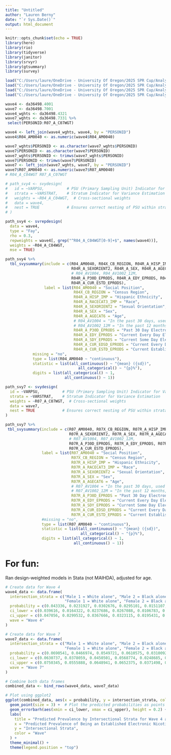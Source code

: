 ```yaml
---
title: "Untitled"
author: "Lauren Berny"
date: "`r Sys.Date()`"
output: html_document
---
```


```r
knitr::opts_chunk$set(echo = TRUE)
library(here)
library(rio)
library(tidyverse)
library(janitor)
library(srvyr)
library(gtsummary)
library(survey)

load("C:/Users/laure/OneDrive - University Of Oregon/2025 SPR Cup/Analysis/36498-4001-Data.rda")
load("C:/Users/laure/OneDrive - University Of Oregon/2025 SPR Cup/Analysis/36498-7001-Data.rda")
load("C:/Users/laure/OneDrive - University Of Oregon/2025 SPR Cup/Analysis/36498-4321-Data.rda")
load("C:/Users/laure/OneDrive - University Of Oregon/2025 SPR Cup/Analysis/36498-7331-Data.rda")

wave4 <- da36498.4001
wave7 <- da36498.7001
wave4_wghts <- da36498.4321
wave7_wghts <- da36498.7331 %>% 
 select(PERSONID:R07_A_C07WGT)

wave4 <- left_join(wave4_wghts, wave4, by = "PERSONID")
wave4$R04_AM0040 <- as.numeric(wave4$R04_AM0040)

wave7_wghts$PERSONID <- as.character(wave7_wghts$PERSONID)
wave7$PERSONID <- as.character(wave7$PERSONID)
wave7_wghts$PERSONID <- trimws(wave7_wghts$PERSONID)
wave7$PERSONID <- trimws(wave7$PERSONID)
wave7 <- left_join(wave7_wghts, wave7, by = "PERSONID")
wave7$R07_AM0040 <- as.numeric(wave7$R07_AM0040)
# R04_A_C04WGT R07_A_C07WGT
```


```r
# path_svy4 <- svydesign(
#   id = ~VARPSU,          # PSU (Primary Sampling Unit) Indicator for Variance Estimation
#   strata = ~VARSTRAT,    # Stratum Indicator for Variance Estimation
#   weights = ~R04_A_C04WGT,  # Cross-sectional weights
#   data = wave4, 
#   nest = TRUE            # Ensures correct nesting of PSU within strata
# )

path_svy4 <- svrepdesign(
  data = wave4,
  type = "Fay",
  rho = 0.3,
  repweights = wave4[, grep("^R04_A_C04WGT[0-9]+$", names(wave4))],
  weights = ~R04_A_C04WGT,
  mse = TRUE)

path_svy4 %>% 
  tbl_svysummary(include = c(R04_AM0040, R04X_CB_REGION, R04R_A_HISP_IMP, R04R_A_RACECAT3_IMP,
                             R04R_A_SEXORIENT2, R04R_A_SEX, R04R_A_AGECAT6, 
                             # R04_AV1004, R04_AV1002_12M,
                             R04R_A_P30D_EPRODS, R04R_A_EDY_EPRODS, R04R_A_SDY_EPRODS, R04R_A_CUR_EDSD_EPRODS,
                             R04R_A_CUR_ESTD_EPRODS),
                 label = list(R04_AM0040 = "Social Position",
                              R04X_CB_REGION = "Census Region",
                              R04R_A_HISP_IMP = "Hispanic Ethnicity",
                              R04R_A_RACECAT3_IMP = "Race",
                              R04R_A_SEXORIENT2 = "Sexual Orientation",
                              R04R_A_SEX = "Sex",
                              R04R_A_AGECAT6 = "Age",
                              # R04_AV1004 = "In the past 30 days, used an electronic nicotine product, even one or two times",
                              # R04_AV1002_12M = "In the past 12 months, used an electronic nicotine product, even one or two times",
                              R04R_A_P30D_EPRODS = "Past 30 Day Electronic Nicotine Product User",
                              R04R_A_EDY_EPRODS = "Current Every Day Electronic Nicotine Product User",
                              R04R_A_SDY_EPRODS = "Current Some Day Electronic Nicotine Product User",
                              R04R_A_CUR_EDSD_EPRODS = "Current Every Day/Some Day Electronic Nicotine Product User",
                              R04R_A_CUR_ESTD_EPRODS = "Current Established Electronic Nicotine Product User"),
            missing = "no", 
            type = list(R04_AM0040 ~ "continuous"),
            statistic = list(all_continuous() ~ "{mean} ({sd})", 
                                all_categorical() ~ "{p}%"),
            digits = list(all_categorical() ~ 1,
                          all_continuous() ~ 1))


```


```r
path_svy7 <- svydesign(
  id = ~VARPSU,          # PSU (Primary Sampling Unit) Indicator for Variance Estimation
  strata = ~VARSTRAT,    # Stratum Indicator for Variance Estimation
  weights = ~R07_A_C07WGT,  # Cross-sectional weights
  data = wave7, 
  nest = TRUE            # Ensures correct nesting of PSU within strata
)

path_svy7 %>% 
 tbl_svysummary(include = c(R07_AM0040, R07X_CB_REGION, R07R_A_HISP_IMP, R07R_A_RACECAT3_IMP,
                            R07R_A_SEXORIENT2, R07R_A_SEX, R07R_A_AGECAT6, 
                            # R07_AV1004, R07_AV1002_12M,
                            R07R_A_P30D_EPRODS, R07R_A_EDY_EPRODS, R07R_A_SDY_EPRODS, R07R_A_CUR_EDSD_EPRODS,
                            R07R_A_CUR_ESTD_EPRODS),
                label = list(R07_AM0040 = "Social Position",
                             R07X_CB_REGION = "Census Region",
                             R07R_A_HISP_IMP = "Hispanic Ethnicity",
                             R07R_A_RACECAT3_IMP = "Race",
                             R07R_A_SEXORIENT2 = "Sexual Orientation",
                             R07R_A_SEX = "Sex",
                             R07R_A_AGECAT6 = "Age",
                             # R07_AV1004 = "In the past 30 days, used an electronic nicotine product, even one or two times",
                             # R07_AV1002_12M = "In the past 12 months, used an electronic nicotine product, even one or two times",
                             R07R_A_P30D_EPRODS = "Past 30 Day Electronic Nicotine Product User",
                             R07R_A_EDY_EPRODS = "Current Every Day Electronic Nicotine Product User",
                             R07R_A_SDY_EPRODS = "Current Some Day Electronic Nicotine Product User",
                             R07R_A_CUR_EDSD_EPRODS = "Current Every Day/Some Day Electronic Nicotine Product User",
                             R07R_A_CUR_ESTD_EPRODS = "Current Established Electronic Nicotine Product User"),
                #missing = "no", 
                type = list(R07_AM0040 ~ "continuous"),
                statistic = list(all_continuous() ~ "{mean} ({sd})", 
                                 all_categorical() ~ "{p}%"),
                digits = list(all_categorical() ~ 1,
                              all_continuous() ~ 1))
```

# For fun:
Ran design-weighted models in Stata (not MAIHDA), adjusted for age.

```r
# Create data for Wave 4
wave4_data <- data.frame(
  intersection_strata = c("Male 1 = White alone", "Male 2 = Black alone", "Male 3 = Other",
                          "Female 1 = White alone", "Female 2 = Black alone", "Female 3 = Other"),
  probability = c(0.043336, 0.0231927, 0.0302676, 0.0295101, 0.0151107, 0.019689),
  ci_lower = c(0.039616, 0.0164322, 0.0237686, 0.0267088, 0.0106783, 0.0142781),
  ci_upper = c(0.047056, 0.0299532, 0.0367666, 0.0323115, 0.0195431, 0.0250999),
  wave = "Wave 4"
)

# Create data for Wave 7
wave7_data <- data.frame(
  intersection_strata = c("Male 1 = White alone", "Male 2 = Black alone", "Male 3 = Other",
                          "Female 1 = White alone", "Female 2 = Black alone", "Female 3 = Other"),
  probability = c(0.0690541, 0.0466974, 0.0549721, 0.0610575, 0.0310092, 0.0422495),
  ci_lower = c(0.0630737, 0.0378059, 0.0450501, 0.0568774, 0.0248685, 0.0346288),
  ci_upper = c(0.0750345, 0.0555888, 0.0648941, 0.0652375, 0.0371498, 0.0498701),
  wave = "Wave 7"
)

# Combine both data frames
combined_data <- bind_rows(wave4_data, wave7_data)

# Plot using ggplot2
ggplot(combined_data, aes(x = probability, y = intersection_strata, color = wave)) +
  geom_point(size = 3) +  # Plot the predicted probabilities as points
  geom_errorbarh(aes(xmin = ci_lower, xmax = ci_upper), height = 0.2) +  # Add horizontal CI bars
  labs(
    title = "Predicted Prevalence by Intersectional Strata for Wave 4 and Wave 7",
    x = "Predicted Prevalence of Being an Established Electronic Nicotine Product User",
    y = "Intersectional Strata",
    color = "Wave"
  ) +
  theme_minimal() +
  theme(legend.position = "top")

```

